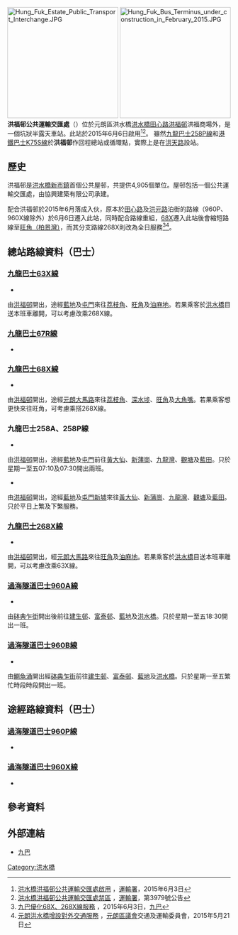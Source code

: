 {{公共汽車總站資訊
| 代表圖像         = Hung Fuk Estate Public Transport Interchange (blue sky and full view).jpg
| 總站名稱          = 洪福邨公共運輸交匯處
| 外文名稱       = Hung Fuk Estate Public Transport Interchange
|外文語言=英文
|總站通稱 =洪水橋（洪福邨）巴士總站
| 所在區域      = [[元朗區|元朗區]]
| 所在分區          = [[屏山_(香港)|屏山]]／[[洪水橋|洪水橋]]
| 所在街道        = [[洪水橋田心路|洪水橋田心路]][[洪福邨|洪福邨]]洪福商場外
| 座標   = {{Coord|22|26|11.89|N|113|59|54.75|E}}
| 啟用日期      = 2015年6月6日
|以本站作為總站路線   = [[九巴|九巴]]：[[九龍巴士63X線|63X]]、[[九龍巴士68X線|68X]]、[[九龍巴士258A線|258A]]、[[九龍巴士258P線|258P]]、[[九龍巴士268X線|268X]]<br>[[過海隧道巴士|過海隧道巴士]]：[[過海隧道巴士960A線|960A]]、[[過海隧道巴士960B線|960B]]<!--、[[過海隧道巴士N368線|N368]]-->
|途經本站路線         =  [[過海隧道巴士960P線|960P]]、[[過海隧道巴士960X線|960X]]
| 附近主要街道 = [[洪水橋田心路|洪水橋田心路]]、[[洪天路|洪天路]]
| 附近著名建築物或景點 =[[洪福邨|洪福邨]]
}}
[[File:Hung_Fuk_Estate_Public_Transport_Interchange.JPG|250px]]
[[File:Hung_Fuk_Bus_Terminus_under_construction_in_February_2015.JPG|250px]]
'''洪福邨公共運輸交匯處'''（{{lang-en|Hung Fuk Estate Public Transport Interchange}}）位於元朗區洪水橋[[洪水橋田心路|洪水橋田心路]][[洪福邨|洪福邨]]洪福商場外，是一個坑狀半露天車站。此站於2015年6月6日啟用<ref>[http://www.td.gov.hk/tc/traffic_notices/index_t_id_42247.html 洪水橋洪福邨公共運輸交匯處啟用] {{Wayback|url=http://www.td.gov.hk/tc/traffic_notices/index_t_id_42247.html |date=20151231224541 }}，[[運輸署|運輸署]]，2015年6月3日</ref><ref>[http://www.gld.gov.hk/egazette/pdf/20151923/cgn201519233979.pdf 洪水橋洪福邨公共運輸交匯處禁區] {{Wayback|url=http://www.gld.gov.hk/egazette/pdf/20151923/cgn201519233979.pdf |date=20190929185654 }}，[[運輸署|運輸署]]，第3979號公告</ref>。
雖然[[九龍巴士258P線|九龍巴士258P線]]和[[港鐵巴士K75P綫|港鐵巴士K75S線]]於'''洪福邨'''作回程總站或循環點，實際上是在[[洪天路|洪天路]]設站。

==歷史==
洪福邨是[[洪水橋新市鎮|洪水橋新市鎮]]首個公共屋邨，共提供4,905個單位。屋邨包括一個公共運輸交匯處，由協興建築有限公司承建。

配合洪福邨於2015年6月落成入伙，原本於[[田心路|田心路]]及[[洪元路|洪元路]]泊街的路線（960P、960X線除外）於6月6日遷入此站，同時配合路線重組，[[九龍巴士68X線|68X]]遷入此站後會縮短路線至[[旺角（柏景灣）公共運輸交匯處|旺角（柏景灣）]]，而其分支路線268X則改為全日服務<ref>[http://www.kmb.hk/tc/news/press/archives/news201506032234.html 九巴優化68X、268X線服務] {{Wayback|url=http://www.kmb.hk/tc/news/press/archives/news201506032234.html |date=20200223205215 }}，2015年6月3日，[[九巴|九巴]]</ref><ref>[http://www.districtcouncils.gov.hk/yl/doc/2012_2015/common/committee_meetings_doc/ttc/3657/ttc%282015%29_042.pdf 元朗洪水橋增設對外交通服務] {{Wayback|url=http://www.districtcouncils.gov.hk/yl/doc/2012_2015/common/committee_meetings_doc/ttc/3657/ttc%282015%29_042.pdf |date=20170305014125 }}，[[元朗區議會|元朗區議會]]交通及運輸委員會，2015年5月21日</ref>。

==總站路線資料（巴士）==
===[[九龍巴士63X線|九龍巴士63X線]]===
*{{HK Bus Route KLNT|63X|inline}}
由[[洪福邨|洪福邨]]開出，途經[[藍地|藍地]]及[[屯門|屯門]]來往[[荔枝角|荔枝角]]、[[旺角|旺角]]及[[油麻地|油麻地]]。若果乘客於[[洪水橋|洪水橋]]目送本班車離開，可以考慮改乘268X線。

===[[九龍巴士67R線|九龍巴士67R線]]===
*{{HK Bus Route KLNT|67R|inline}}

===[[九龍巴士68X線|九龍巴士68X線]]===
*{{HK Bus Route KLNT|68X|inline}}
由[[洪福邨|洪福邨]]開出，途經[[元朗大馬路|元朗大馬路]]來往[[荔枝角|荔枝角]]、[[深水埗|深水埗]]、[[旺角|旺角]]及[[大角嘴|大角嘴]]。若果乘客想更快來往旺角，可考慮乘搭268X線。

===九龍巴士258A、258P線===
;{{KMB|258A}}
*{{HK Bus Route KLNT|258A|inline}}
由[[洪福邨|洪福邨]]開出，途經[[藍地|藍地]]及[[屯門|屯門]]前往[[黃大仙_(香港地方)|黃大仙]]、[[新蒲崗|新蒲崗]]、[[九龍灣|九龍灣]]、[[觀塘|觀塘]]及[[藍田_(香港)|藍田]]。只於星期一至五07:10及07:30開出兩班。

;{{KMB|258P}}
*{{HK Bus Route KLNT|258P|morning}}
由[[洪福邨|洪福邨]]開出，途經[[藍地|藍地]]及[[屯門新墟|屯門新墟]]來往[[黃大仙_(香港地方)|黃大仙]]、[[新蒲崗|新蒲崗]]、[[九龍灣|九龍灣]]、[[觀塘|觀塘]]及[[藍田_(香港)|藍田]]。只於平日上繁及下繁服務。

===[[九龍巴士268X線|九龍巴士268X線]]===
*{{HK Bus Route KLNT|268X|inline}}
由[[洪福邨|洪福邨]]開出，經[[元朗大馬路|元朗大馬路]]來往[[旺角|旺角]]及[[油麻地|油麻地]]。若果乘客於[[洪水橋|洪水橋]]目送本班車離開，可以考慮改乘63X線。

===[[過海隧道巴士960A線|過海隧道巴士960A線]]===
*{{HK Bus Route Cross Harbour|960A|inline}}
由[[砵典乍街|砵典乍街]]開出後前往[[建生邨|建生邨]]、[[富泰邨|富泰邨]]、[[藍地|藍地]]及[[洪水橋|洪水橋]]。只於星期一至五18:30開出一班。

===[[過海隧道巴士960B線|過海隧道巴士960B線]]===
*{{HK Bus Route Cross Harbour|960B|inline}}
由[[鰂魚涌|鰂魚涌]]開出經[[砵典乍街|砵典乍街]]前往[[建生邨|建生邨]]、[[富泰邨|富泰邨]]、[[藍地|藍地]]及[[洪水橋|洪水橋]]。只於星期一至五繁忙時段時段開出一班。

<!--===[[過海隧道巴士N368線|過海隧道巴士N368線]]=== 
*{{HK Bus Route Cross Harbour|N368|inline}}
於2008年9月13日投入服務，取代原有[[過海隧道巴士N968線|N968]]線，途經[[屏山_(香港)|屏山]]、[[元朗市中心|元朗市中心]]、[[港鐵|港鐵]][[元朗站_(屯馬綫)|元朗站]]、[[凹頭|凹頭]]、[[大欖隧道|大欖隧道]]、[[屯門公路|屯門公路]]、[[荃灣路|荃灣路]]、港鐵[[美孚站|美孚站]]、[[西九龍走廊|西九龍走廊]]、[[海底隧道_(香港)|海底隧道]]、港鐵[[天后站|天后站]]、[[銅鑼灣|銅鑼灣]]、[[灣仔|灣仔]]、[[金鐘|金鐘]]、[[中環|中環]]及[[上環|上環]]，只於深宵時段提供服務。-->

==途經路線資料（巴士）==
===[[過海隧道巴士960P線|過海隧道巴士960P線]]===
*{{HK Bus Route Cross Harbour|960P|inline}}

===[[過海隧道巴士960X線|過海隧道巴士960X線]]===
*{{HK Bus Route Cross Harbour|960X|inline}}

==參考資料==
{{reflist}}

==外部連結==
*[http://www.kmb.hk/ 九巴] {{Wayback|url=http://www.kmb.hk/ |date=20121206050156 }}

{{香港元朗區巴士總站列表}}

[[Category:洪水橋|Category:洪水橋]]